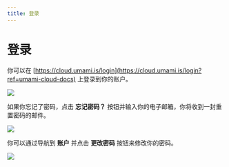 ```yaml
---
title: 登录
---
```


# 登录

你可以在 [https://cloud.umami.is/login](https://cloud.umami.is/login?ref=umami-cloud-docs) 上登录到你的账户。

<img src="/images/cloud/login-form.png" />

如果你忘记了密码，点击 **忘记密码？** 按钮并输入你的电子邮箱，你将收到一封重置密码的邮件。

<img src="/images/cloud/login-forgot-password.png" />

你可以通过导航到 **账户** 并点击 **更改密码** 按钮来修改你的密码。

<img src="/images/cloud/login-change-password.png" />
